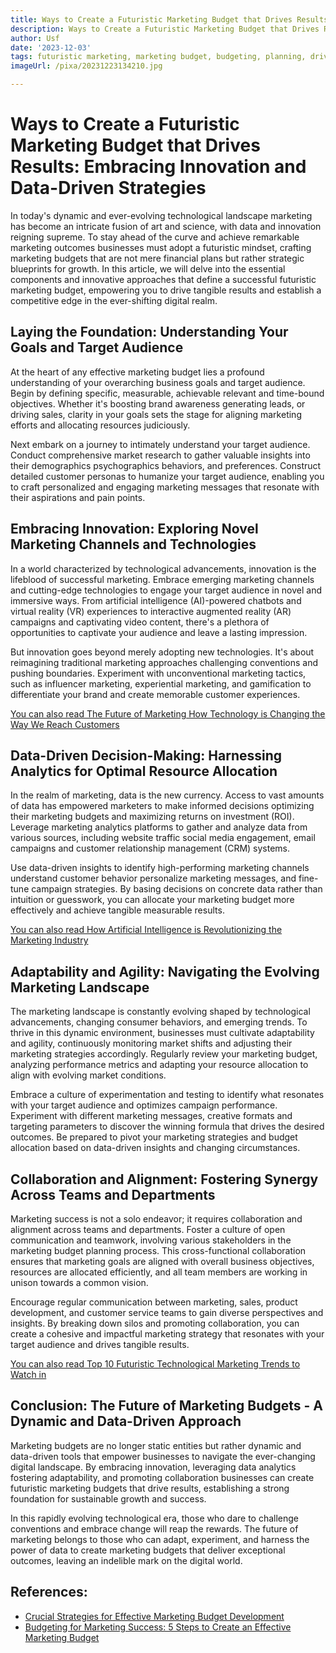 ```yaml
---
title: Ways to Create a Futuristic Marketing Budget that Drives Results
description: Ways to Create a Futuristic Marketing Budget that Drives Results
author: Usf
date: '2023-12-03'
tags: futuristic marketing, marketing budget, budgeting, planning, driving results
imageUrl: /pixa/20231223134210.jpg

---
```

# Ways to Create  a Futuristic Marketing Budget  that Drives Results: Embracing Innovation and Data-Driven Strategies

In  today's dynamic and ever-evolving technological landscape marketing has become an intricate fusion of art and  science, with data  and innovation reigning supreme. To stay ahead of the curve and achieve remarkable marketing  outcomes businesses must adopt a futuristic mindset, crafting  marketing budgets that are not mere financial plans  but rather strategic blueprints for growth. In this  article,  we will delve into the  essential components and innovative approaches that define a successful futuristic  marketing budget,  empowering you to drive tangible results and establish a competitive edge in the ever-shifting digital realm.

## Laying the Foundation: Understanding  Your Goals and  Target Audience

At the heart of any effective marketing budget  lies a profound understanding of your overarching business goals and target audience. Begin  by defining specific, measurable, achievable relevant and time-bound objectives. Whether it's boosting brand  awareness generating leads, or driving sales, clarity in your  goals  sets the  stage for  aligning  marketing efforts and allocating resources judiciously.

Next embark  on a  journey to intimately understand your target audience. Conduct comprehensive market research to gather valuable  insights into their demographics psychographics behaviors, and preferences. Construct detailed customer personas to humanize  your  target audience, enabling you to craft personalized and engaging marketing messages  that resonate with their aspirations and pain points.

##  Embracing Innovation: Exploring Novel Marketing Channels and Technologies

In  a world characterized by technological advancements, innovation is the lifeblood of successful marketing. Embrace emerging marketing channels and cutting-edge technologies to engage your target  audience in novel and immersive ways. From artificial intelligence (AI)-powered  chatbots and virtual reality (VR) experiences to interactive augmented reality (AR) campaigns and captivating  video content,  there's a plethora of opportunities to captivate your audience and leave a lasting impression.

But innovation  goes beyond merely adopting new technologies. It's about reimagining traditional marketing  approaches challenging conventions and pushing boundaries. Experiment with unconventional marketing  tactics,  such as influencer marketing, experiential marketing, and gamification to differentiate your brand and create memorable customer experiences.

[You  can also read  The  Future of Marketing How Technology is Changing  the Way We Reach Customers](The%20Future%20of%20Marketing%20How%20Technology%20is%20Changing%20the%20Way%20We%20Reach%20Customers)


## Data-Driven Decision-Making: Harnessing Analytics for Optimal Resource  Allocation

In the realm of marketing, data is the new currency. Access to vast amounts  of  data has empowered marketers  to make informed decisions  optimizing their marketing budgets and maximizing  returns on investment (ROI). Leverage marketing analytics platforms to gather and analyze data from various sources, including website traffic social media engagement, email campaigns and customer  relationship management  (CRM) systems.

Use data-driven  insights to identify  high-performing marketing channels understand customer behavior personalize marketing messages, and fine-tune campaign strategies. By basing decisions on concrete data rather than  intuition or guesswork, you  can allocate your marketing budget more effectively and achieve tangible measurable results.

[You can also read How Artificial Intelligence is Revolutionizing the Marketing Industry](How%20Artificial%20Intelligence%20is%20Revolutionizing%20the%20Marketing%20Industry)


## Adaptability and Agility: Navigating  the Evolving Marketing Landscape

The marketing  landscape is constantly evolving shaped by technological advancements, changing consumer behaviors, and emerging trends. To thrive in this dynamic environment, businesses must cultivate adaptability and agility, continuously monitoring market shifts and adjusting their marketing strategies accordingly. Regularly review your marketing budget, analyzing performance metrics and adapting your resource allocation to align with evolving market conditions.

Embrace a culture of experimentation and testing to identify what resonates  with your  target audience and optimizes campaign  performance. Experiment with different marketing messages, creative formats and targeting  parameters to discover the winning formula that drives the desired outcomes. Be prepared  to pivot your marketing strategies and budget allocation  based  on data-driven insights and changing circumstances.

## Collaboration  and Alignment: Fostering Synergy Across Teams  and Departments

Marketing success is not  a solo endeavor; it requires collaboration and alignment across teams and departments. Foster a culture of open communication  and teamwork, involving various  stakeholders in the marketing budget planning process. This cross-functional collaboration ensures that marketing goals are aligned with overall business objectives, resources are allocated  efficiently, and all team members are working in unison towards  a common vision.

Encourage regular communication between marketing,  sales, product development, and  customer service teams to gain diverse  perspectives and insights. By breaking down silos and promoting collaboration, you can create a cohesive and impactful marketing strategy that resonates  with your target audience and drives tangible results.

[You can also read Top 10 Futuristic Technological  Marketing Trends to Watch in](Top%2010%20Futuristic%20Technological%20Marketing%20Trends%20to%20Watch%20in)


## Conclusion: The Future of Marketing Budgets - A Dynamic and Data-Driven Approach

Marketing budgets are no longer static entities but rather dynamic and data-driven tools that empower businesses  to navigate the ever-changing digital landscape. By embracing innovation, leveraging data analytics  fostering adaptability, and promoting collaboration businesses can create futuristic marketing budgets that drive results, establishing a strong foundation for sustainable growth and success.

In this rapidly evolving technological era, those who dare to challenge conventions and embrace change will reap the  rewards. The future of marketing belongs to those who can adapt, experiment, and harness  the power of data to  create marketing  budgets that deliver exceptional outcomes, leaving an indelible mark on the digital world.

## References:
- [Crucial Strategies for Effective Marketing Budget Development](https://improvado.io/blog/crafting-marketing-budget-guide)
- [Budgeting for Marketing Success: 5 Steps to Create an Effective Marketing Budget](https://www.linkedin.com/pulse/budgeting-marketing-success-5-steps-create-effective-budget-weblozy)

